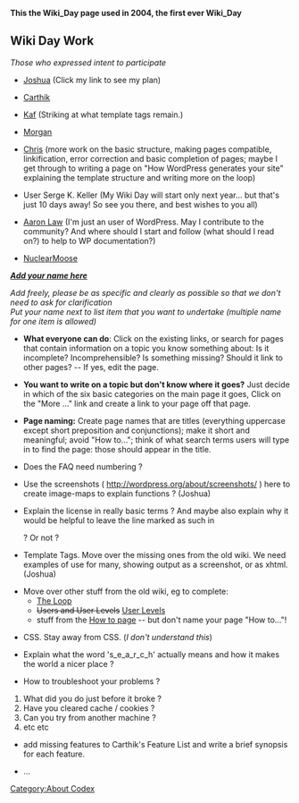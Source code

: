 '''This the Wiki_Day page used in 2004, the first ever Wiki_Day'''

== Wiki Day Work ==

''Those who expressed intent to participate''

*[[User:alphaoide|Joshua]] (Click my link to see my plan)

*[[User:Carthik|Carthik]]

* [[User:Kafkaesqui|Kaf]] (Striking at what template tags remain.)

*[[User:morganiq|Morgan]]

* [[User:serendipity|Chris]] (more work on the basic structure, making pages compatible, linkification, error correction and basic completion of pages; maybe I get through to writing a page on "How WordPress generates your site" explaining the template structure  and writing more on the loop)

* User Serge K. Keller (My Wiki Day will start only next year... but that's just 10 days away! So see you there, and best wishes to you all)

* [[User:AaronLaw|Aaron Law]] (I'm just an user of WordPress. May I contribute to the community? And where should I start and follow (what should I read on?) to help to WP documentation?)

* [[User:NuclearMoose|NuclearMoose]]

'''''[http://codex.wordpress.org/index.php?title=Wiki_Day&action=edit Add your name here]'''''


''Add freely, please be as specific and clearly as possible so that we don't need to ask for clarification'' <br />
''Put your name next to list item that you want to undertake (multiple name for one item is allowed)''

* '''What everyone can do''': Click on the existing links, or search for pages that contain information on a topic you know something about: Is it incomplete? Incomprehensible? Is something missing? Should it link to other pages? -- If yes, edit the page.

* '''You want to write on a topic but don't know where it goes?''' Just decide in which of the six basic categories on the main page it goes, Click on the "More ..." link and create a link to your page off that page.

* '''Page naming:''' Create page names that are titles (everything uppercase except short preposition and conjunctions); make it short and meaningful; avoid "How to..."; think of what search terms users will type in to find the page: those should appear in the title.

*Does the FAQ need numbering ?

*Use the screenshots ( http://wordpress.org/about/screenshots/ ) here to create image-maps to explain functions ? (Joshua)

*Explain the license in really basic terms ? And maybe also explain why it would be helpful to leave the line marked as such in <head> ? Or not ?

*Template Tags. Move over the missing ones from the old wiki. We need examples of use for many, showing output as a screenshot, or as xhtml. (Joshua)

* Move over other stuff from the old wiki, eg to complete:
** [[The Loop]]
** <strike>Users and User Levels</strike> [[User Levels]]
** stuff from the [http://wiki.wordpress.org/?pagename=HowTo How to page] -- but don't name your page "How to..."!

*CSS. Stay away from CSS. (''I don't understand this'')

*Explain what the word 's_e_a_r_c_h' actually means and how it makes the world a nicer place ?

*How to troubleshoot your problems ? 
#What did you do just before it broke ?
#Have you cleared  cache / cookies ?
#Can you try from another machine ?
# etc etc

*add missing features to Carthik's Feature List and write a brief synopsis for each feature.

* ...

[[Category:About Codex]]